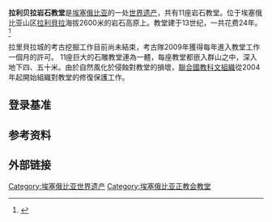 {{世界遗产概要表
|zh_name =拉利贝拉岩石教堂
|site_img = Biet_Gyiorgis_Church,_Lalibela_(10065935595).jpg
|site_img_capt = 拉利贝拉岩石教堂
|site_img_width =350px
|en_name = Rock-Hewn Churches, Lalibela
|fr_name = Églises creusées dans le roc de Lalibela
|country = {{ETH}}
|area = 
|criterion_n =(i)(ii)(iii)
|ID = 18
|Region = 非洲
|rg_year =1978年 
|Danger_year =
|ex_rg_year =
|iucn = 
|remarks =
|org_url = http://whc.unesco.org/en/list/18
|map_img = 
|map_img_width = 
|locator_x =
|locator_y =
|Coor = 
}}
'''拉利贝拉岩石教堂'''是[[埃塞俄比亚|埃塞俄比亚]]的一处[[世界遗产|世界遗产]]，共有11座岩石教堂。位于埃塞俄比亚山区[[拉利貝拉|拉利貝拉]]海拔2600米的岩石高原上。教堂建于13世纪，一共花费24年。<ref>{{cite web|author=时尚网|title=世遗追情非洲篇：拉利贝拉岩石教堂(图)|url=http://travel.sina.com.cn/world/2008-11-25/143838770.shtml|publisher=新浪旅游|accessdate=2011-02-09|archive-date=2019-10-14|archive-url=https://web.archive.org/web/20191014102326/http://travel.sina.com.cn/world/2008-11-25/143838770.shtml|dead-url=no}}</ref>


拉里貝拉城的考古挖掘工作目前尚未結束，考古隊2009年獲得每年進入教堂工作一個月的許可。 11座巨大的石雕教堂連為一體，每座教堂都嵌入群山之中，深入地下四、五十米。由於自然風化於侵蝕對教堂的損壞，[[聯合國教科文組織|聯合國教科文組織]]從2004年起開始組織對教堂的修復保護工作。
==登录基准==
{{世界遗产基准|1|2|3}}

==参考资料==
{{reflist}}

==外部链接==
{{Commonscat|Churches in Lalibela}}

{{埃塞俄比亚世界遗产}}
{{coord|12|01|53.85|N|39|02|28.13|E|type:landmark|format=dms|display=title}}

{{DEFAULTSORT:拉利贝拉岩石教堂}}
[[Category:埃塞俄比亚世界遗产|Category:埃塞俄比亚世界遗产]]
[[Category:埃塞俄比亚正教会教堂|Category:埃塞俄比亚正教会教堂]]